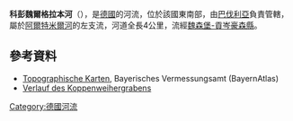 {{No footnotes|time=2020-12-09T08:39:27+00:00}}
{{Coord|49.13131|N|10.73521|E|display=title}}

'''科彭魏爾格拉本河'''（{{lang-de|Koppenweihergraben}}），是[[德國|德國]]的河流，位於該國東南部，由[[巴伐利亞|巴伐利亞]]負責管轄，屬於[[阿爾特米爾河|阿爾特米爾河]]的左支流，河道全長4公里，流經[[魏森堡-貢岑豪森縣|魏森堡-貢岑豪森縣]]。

==參考資料==
* [http://geoportal.bayern.de/bayernatlas/?x=2RgYT2iGt9hGht0RHc3xiDib3o8*xpn8asNoYyKBuMIutXVD2S2N6b29IcYLbSYqSACNyfbOxMkZNucFaBtGHUOuuEbuVZGy9wDE9J*h3ag&X=5445070.52&Y=4409862.58&zoom=10&lang=de&topic=ba&bgLayer=tk&catalogNodes=122 Topographische Karten], Bayerisches Vermessungsamt (BayernAtlas)
* [http://geoportal.bayern.de/bayernatlas/?x=2RgYT2iGt9hGht0RHc3xiDib3o8*xpn8asNoYyKBuMIutXVD2S2N6b29IcYLbSYqSACNyfbOxMkZNucFaBtGHUOuuEbuVZGy9wDE9J*h3ag&X=5445070.52&Y=4409862.58&zoom=10&lang=de&topic=ba&bgLayer=tk&catalogNodes=122 Verlauf des Koppenweihergrabens]

{{Germany-geo-stub}}
[[Category:德國河流|Category:德國河流]]